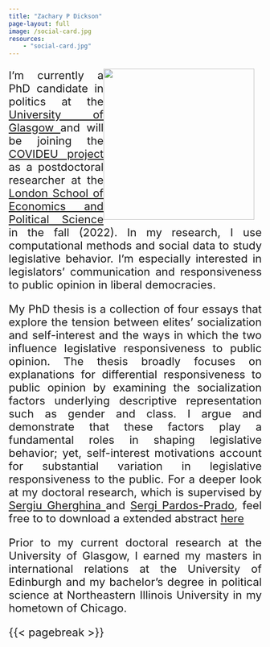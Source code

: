 ```yaml
---
title: "Zachary P Dickson"
page-layout: full
image: /social-card.jpg
resources:
    - "social-card.jpg"
---
```



<html>
<head>
<style>




        
        body {
            margin: 20px;
            text-align:left;
        }
        article{
            padding-top: 75px;
            display: inline-block;
        }
          
        p {
            text-align: justify;
            font-size: 22px;
        }
    </style>
</head>
</body>
</html>


<img src="profile.jpeg" class="wrap" height="300" width="300" style="float: right; margin-right: 15px;"> 
 
 
 



I’m currently a PhD candidate in politics at the <a href='https://www.gla.ac.uk/'> University of 
Glasgow </a> and will be joining the <a href='https://twitter.com/COVIDEUProject'> COVIDEU project </a> as a postdoctoral 
researcher at the <a href='https://www.lse.ac.uk/government'> London School of Economics and Political Science </a> in the fall 
(2022). In my research, I use computational methods and social data to study legislative behavior. I'm especially interested in 
legislators' communication and responsiveness to public opinion in liberal democracies. <br>

My PhD thesis is a collection of four essays that explore the tension between elites' socialization and self-interest and the ways in which the two influence legislative responsiveness to public opinion. The thesis broadly focuses on explanations for differential responsiveness to public opinion by examining the socialization factors underlying descriptive representation such as gender and class. I argue and demonstrate that these factors play a fundamental roles in shaping legislative behavior; yet, self-interest motivations account for substantial variation in legislative responsiveness to the public. For a deeper look at my doctoral research, which is supervised by <a href='https://www.gla.ac.uk/schools/socialpolitical/staff/sergiugherghina/'> Sergiu Gherghina </a> and <a href='https://www.gla.ac.uk/schools/socialpolitical/staff/sergipardosprado/'> Sergi Pardos-Prado</a>, feel free to to download a extended abstract <a href='https://github.com/z-dickson/home/raw/main/assets/thesis_abstract.pdf'> here </a> <br>


Prior to my current doctoral research at the University of Glasgow, I earned my masters in international relations at the University of Edinburgh and my bachelor’s degree in political science at Northeastern Illinois University in my hometown of Chicago.

</head>
</body>
</html>

{{< pagebreak >}}

::: {.column-page-inset .text-center}
```{=html}
<a class="btn btn-outline-dark", href="https://twitter.com/sachary_" target="_blank" rel="noopener noreferrer">
    <i class="bi bi-twitter" role='img' aria-label='Twitter'></i>
</a>
<a class="btn btn-outline-dark", href="https://github.com/z-dickson/" target="_blank" rel="noopener noreferrer">
    <i class="bi bi-github" role='img' aria-label='Github'></i>
</a>
<a class="btn btn-outline-dark", href="https://www.linkedin.com/in/zachary-dickson-934b1381/" target="_blank" rel="noopener noreferrer">
    <i class="bi bi-linkedin" role='img' aria-label='LinkedIn'></i>
</a>
<a class="btn btn-outline-dark", href="mailto:zachary.dickson@glasgow.ac.uk" target="_blank" rel="noopener noreferrer">
    <i class="ai bi-envelope" role='img' aria-label='email'></i>
</a>
```
:::
